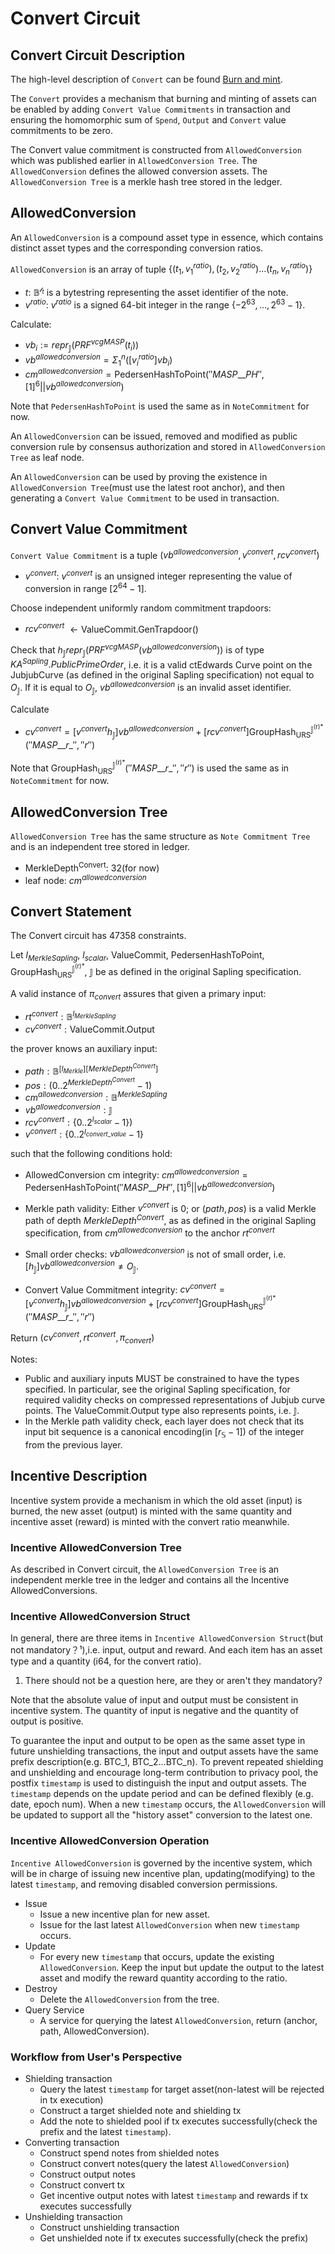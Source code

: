 # Convert Circuit

## Convert Circuit Description
The high-level description of `Convert` can be found [Burn and mint](./burn-and-mint.html).

The `Convert` provides a mechanism that burning and minting of assets can be 
enabled by adding `Convert Value Commitments` in transaction and ensuring the homomorphic sum of `Spend`, `Output` and `Convert` value commitments to be zero.

The Convert value commitment is constructed from `AllowedConversion` which was published earlier in `AllowedConversion Tree`. The `AllowedConversion` defines the allowed conversion assets. The `AllowedConversion Tree` is a merkle hash tree stored in the ledger.

## AllowedConversion
An `AllowedConversion` is a compound asset type in essence, which contains distinct asset types and the corresponding conversion ratios.

`AllowedConversion` is an array of tuple $\{(t_1, v_1^{ratio}),(t_2, v_2^{ratio})...(t_n, v_n^{ratio})\}$
* $t$: $\mathbb{B}^{\mathcal{l}_t}$ is a bytestring representing the asset identifier of the note.
* $v^{ratio}$: $v^{ratio}$ is a signed 64-bit integer in the range $\{−2^{63}
  ,\dots, 2^{63} − 1\}$.

Calculate:
 
* $vb_i := repr_{\mathbb{J}}(PRF^{vcgMASP}(t_i))$
* $vb^{allowedconversion} = \Sigma_1^n([v_i^{ratio}]vb_i)$
* $cm^{allowedconversion} = \mathsf{PedersenHashToPoint}(''MASP\_\_PH'', [1]^6||vb^{allowedconversion})$

Note that `PedersenHashToPoint` is used the same as in `NoteCommitment` for now.

An `AllowedConversion` can be issued, removed and modified as public conversion rule by consensus authorization and stored in `AllowedConversion Tree` as leaf node.

An `AllowedConversion` can be used by proving the existence in `AllowedConversion Tree`(must use the latest root anchor), and then generating a `Convert Value Commitment` to be used in transaction.

## Convert Value Commitment
`Convert Value Commitment` is a tuple $(vb^{allowedconversion}, v^{convert}, rcv^{convert})$
* $v^{convert}$: $v^{convert}$ is an unsigned integer representing the value 
  of conversion in range $[2^{64} − 1]$.

Choose independent uniformly random commitment trapdoors:
* $rcv^{convert}$ $\leftarrow \mathsf{ValueCommit}\mathsf{.GenTrapdoor}()$

Check that $h_\mathbb{J}repr_{\mathbb{J}}(PRF^{vcgMASP}(vb^{allowedconversion}))$ is of type $KA^{Sapling}.PublicPrimeOrder$, i.e. it is a valid ctEdwards Curve point on the JubjubCurve (as defined in the original Sapling specification) not equal to $O_{\mathbb{J}}$.  If it is equal to $O_{\mathbb{J}}$, $vb^{allowedconversion}$ is an invalid asset identifier.

Calculate
* $cv^{convert} = [v^{convert} h_\mathbb{J}]vb^{allowedconversion} + [rcv^{convert}]\mathsf{GroupHash}_{\mathsf{URS}}^{\mathsf{\mathbb{J}^{(r)*}}}(''MASP\_\_r\_'',''r'')$

Note that $\mathsf{GroupHash}_{\mathsf{URS}}^{\mathsf{\mathbb{J}^{(r)*}}}(''MASP\_\_r\_'',''r'')$ is used the same as in `NoteCommitment` for now.


## AllowedConversion Tree
`AllowedConversion Tree` has the same structure as `Note Commitment Tree` and is an independent tree stored in ledger.
* $\mathsf{MerkleDepth^{Convert}}$: 32(for now)
* leaf node: $cm^{allowedconversion}$

## Convert Statement 
The Convert circuit has 47358 constraints.

Let $l_{MerkleSapling}$, $l_{scalar}$, $\mathsf{ValueCommit}$, $\mathsf{PedersenHashToPoint}$, $\mathsf{GroupHash}_{\mathsf{URS}}^{\mathsf{\mathbb{J}^{(r)*}}}$, $\mathbb{J}$  be as defined in the original Sapling specification.

A valid instance of $\pi_{convert}$ assures that given a primary input:
* $rt^{convert}: \mathbb{B}^{l_{MerkleSapling}}$
* $cv^{convert}: \mathsf{ValueCommit.Output}$

the prover knows an auxiliary input:
* $path: \mathbb{B}^{[l_{Merkle}][MerkleDepth^{Convert}]}$
* $pos: (0..2^{MerkleDepth^{Convert}}-1)$
* $cm^{allowedconversion}: \mathbb{B}^{MerkleSapling}$
* $vb^{allowedconversion}: \mathbb{J}$
* $rcv^{convert}: \{0..2^{l_{scalar}}-1\})$
* $v^{convert}: \{0..2^{l_{convert\_value}}-1\}$

such that the following conditions hold:
* AllowedConversion cm integrity: $cm^{allowedconversion} = \mathsf{PedersenHashToPoint}(''MASP\_\_PH'', [1]^6||vb^{allowedconversion})$

* Merkle path validity: Either $v^{convert}$ is 0; or $(path, pos)$ is a valid Merkle path of depth $MerkleDepth^{Convert}$, as as defined in the original Sapling specification, from $cm^{allowedconversion}$ to the anchor $rt^{convert}$

* Small order checks: $vb^{allowedconversion}$ is not of small order, i.e.$[h_\mathbb{J}]vb^{allowedconversion} \neq O_\mathbb{J}$.

* Convert Value Commitment integrity: $cv^{convert} = [v^{convert} h_\mathbb{J}]vb^{allowedconversion} + [rcv^{convert}]\mathsf{GroupHash}_{\mathsf{URS}}^{\mathsf{\mathbb{J}^{(r)*}}}(''MASP\_\_r\_'',''r'')$

Return $(cv^{convert}, rt^{convert},\pi_{convert})$

Notes: 
* Public and auxiliary inputs MUST be constrained to have the types specified. In particular, see the original Sapling specification, for required validity checks on compressed representations of Jubjub curve points. The ValueCommit.Output type also represents points, i.e. $\mathbb{J}$.
* In the Merkle path validity check, each layer does not check that its 
  input bit sequence is a canonical encoding(in $[r_{\mathbb{S}} − 1]$) of 
  the integer from the previous layer.

## Incentive Description

Incentive system provide a mechanism in which the old asset (input) is burned, the new asset (output) is minted with the same quantity and incentive asset (reward) is minted with the convert ratio meanwhile.

### Incentive AllowedConversion Tree
As described in Convert circuit, the `AllowedConversion Tree` is an independent merkle tree in the ledger and contains all the Incentive AllowedConversions.

### Incentive AllowedConversion Struct
In general, there are three items in `Incentive AllowedConversion Struct`(but not mandatory？¹),i.e. input, output and reward. And each item has an asset type and a quantity (i64, for the convert ratio).
1. There should not be a question here, are they or aren't they mandatory?

Note that the absolute value of input and output must be consistent in incentive system. The quantity of input is negative and the quantity of output is positive.

To guarantee the input and output to be open as the same asset type in 
future unshielding transactions, the input and output assets have the same 
prefix description(e.g. BTC_1, BTC_2...BTC_n). To prevent repeated 
shielding and unshielding and encourage long-term contribution to privacy 
pool, the postfix `timestamp` is used to distinguish the input and output 
assets. The `timestamp` depends on the update period and can be defined 
flexibly (e.g. date, epoch num). When a new `timestamp` occurs, the 
`AllowedConversion` will be updated to support all the "history asset" conversion to the latest one.  

### Incentive AllowedConversion Operation
`Incentive AllowedConversion` is governed by the incentive system, which 
will be in charge of issuing new incentive plan, updating(modifying) to the latest 
`timestamp`, and removing disabled conversion permissions.

* Issue 
    * Issue a new incentive plan for new asset. 
    * Issue for the last latest `AllowedConversion` when new `timestamp` occurs.
* Update
    * For every new `timestamp` that occurs, update the existing 
      `AllowedConversion`. Keep the input but update the output to the latest 
      asset and modify the reward quantity according to the ratio. 
* Destroy
    * Delete the `AllowedConversion` from the tree.
* Query Service
    * A service for querying the latest `AllowedConversion`, return (anchor, path, AllowedConversion).


### Workflow from User's Perspective 
* Shielding transaction 
    * Query the latest `timestamp` for target asset(non-latest will be rejected in tx execution)
    * Construct a target shielded note and shielding tx 
    * Add the note to shielded pool if tx executes successfully(check the prefix and the latest `timestamp`).
* Converting transaction
    * Construct spend notes from shielded notes 
    * Construct convert notes(query the latest `AllowedConversion`)
    * Construct output notes
    * Construct convert tx
    * Get incentive output notes with latest `timestamp` and rewards if tx executes successfully
* Unshielding transaction 
    * Construct unshielding transaction
    * Get unshielded note if tx executes successfully(check the prefix)

